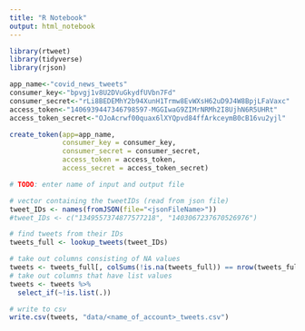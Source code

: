 ```yaml
---
title: "R Notebook"
output: html_notebook
---
```


<!----------------------------------------------------------------------------------------------------------------------------------------------------->
<!-- Setup -->
<!----------------------------------------------------------------------------------------------------------------------------------------------------->


```r
library(rtweet)
library(tidyverse)
library(rjson)
```
```r
app_name<-"covid_news_tweets"
consumer_key<-"bpvgj1v8U2DVuGkydfUVbn7Fd"
consumer_secret<-"rLi8BEDEMhY2b94XunH1Trmw8EvWXsH62uD9J4W8BpjLFaVaxc"
access_token<-"1406939447346798597-MGGIwaG9ZIMrNRMh2I8UjhN6R5UHRt"
access_token_secret<-"OJoAcrwf00quax6lXYQpvd84ffArkceymB0cB16vu2yjl"
```

```r
create_token(app=app_name,
             consumer_key = consumer_key,
             consumer_secret = consumer_secret,
             access_token = access_token,
             access_secret = access_token_secret)
```

<!----------------------------------------------------------------------------------------------------------------------------------------------------->
<!-- Data Collection -->
<!----------------------------------------------------------------------------------------------------------------------------------------------------->

```r
# TODO: enter name of input and output file

# vector containing the tweetIDs (read from json file)
tweet_IDs <- names(fromJSON(file="<jsonFileName>"))
#tweet_IDs <- c("1349557374877577218", "1403067237670526976")

# find tweets from their IDs
tweets_full <- lookup_tweets(tweet_IDs)

# take out columns consisting of NA values
tweets <- tweets_full[, colSums(!is.na(tweets_full)) == nrow(tweets_full)]
# take out columns that have list values
tweets <- tweets %>%
  select_if(~!is.list(.))

# write to csv
write.csv(tweets, "data/<name_of_account>_tweets.csv")
```
